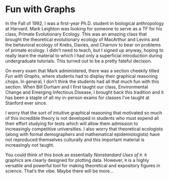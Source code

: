 # Fun with Graphs {.unnumbered}

In the Fall of 1992, I was a first-year Ph.D. student in biological anthropology at Harvard. Mark Leighton was looking for someone to serve as a TF for his class, Primate Evolutionary Ecology. This was an amazing class that brought the theoretical evolutionary ecology of MacArthur and Levins and the behavioral ecology of Krebs, Davies, and Charnov to bear on problems of primate ecology. I didn't need to teach, but I signed up anyway, hoping to really learn the material to which I had only a superficial introduction during undergraduate tutorials. This turned out to be a pretty fateful decision.

On every exam that Mark administered, there was a section cheekily titled *Fun with Graphs*, where students had to display their graphical reasoning chops. In general, I don't think the students had all that much fun with this section. When Bill Durham and I first taught our class, Environmental Change and Emerging Infectious Disease, I brought back this tradition and it has been a staple of all my in-person exams for classes I've taught at Stanford ever since.

I worry that the sort of intuitive graphical reasoning that motivated so much of this incredible theory is not developed in students who must expend all their effort studying for tests which will allow them admission to increasingly competitive universities. I also worry that theoretical ecologists (along with formal demographers and mathematical epidemiologists) have not reproduced themselves culturally and this important material is increasingly not taught.

You could think of this book as essentially *Nonstandard Uses of `R`*. `R` graphics are clearly designed for plotting data. However, `R` is a highly versatile and powerful tool for making theoretical and expository figures in science. That's the vibe. Maybe there will be more...
